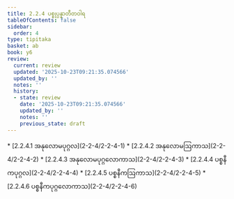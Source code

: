 ```yaml
---
title: 2.2.4 ပစ္စုပ္ပန္နာတီတဝါရ
tableOfContents: false
sidebar:
  order: 4
type: tipitaka
basket: ab
book: y6
review:
  current: review
  updated: '2025-10-23T09:21:35.074566'
  updated_by: ''
  notes: ''
  history:
  - state: review
    date: '2025-10-23T09:21:35.074566'
    updated_by: ''
    notes: ''
    previous_state: draft
---
```



<ReviewStatus review={frontmatter.review} showDetails={true} />

<HypothesisAnnotation frontmatter={frontmatter} />

<DynamicBreadcrumb />



<TableOfContents book="y6" section="2.2.4">
* [2.2.4.1 အနုလောမပုဂ္ဂလ](2-2-4/2-2-4-1)
* [2.2.4.2 အနုလောမဩကာသ](2-2-4/2-2-4-2)
* [2.2.4.3 အနုလောမပုဂ္ဂလောကာသ](2-2-4/2-2-4-3)
* [2.2.4.4 ပစ္စနီကပုဂ္ဂလ](2-2-4/2-2-4-4)
* [2.2.4.5 ပစ္စနီကဩကာသ](2-2-4/2-2-4-5)
* [2.2.4.6 ပစ္စနီကပုဂ္ဂလောကာသ](2-2-4/2-2-4-6)
</TableOfContents>